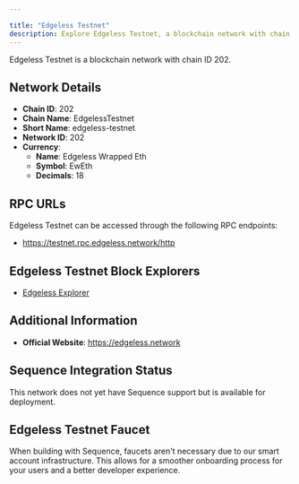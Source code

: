 ```yaml
---

title: "Edgeless Testnet"
description: Explore Edgeless Testnet, a blockchain network with chain ID 202. Learn about its native currency, Edgeless Wrapped Eth, and how to interact with the network.
---
```




Edgeless Testnet is a blockchain network with chain ID 202.

## Network Details

- **Chain ID**: 202
- **Chain Name**: EdgelessTestnet
- **Short Name**: edgeless-testnet
- **Network ID**: 202
- **Currency**: 
  - **Name**: Edgeless Wrapped Eth
  - **Symbol**: EwEth
  - **Decimals**: 18

## RPC URLs

Edgeless Testnet can be accessed through the following RPC endpoints:

- https://testnet.rpc.edgeless.network/http

## Edgeless Testnet Block Explorers

- [Edgeless Explorer](https://testnet.explorer.edgeless.network)

## Additional Information

- **Official Website**: https://edgeless.network

## Sequence Integration Status

This network does not yet have Sequence support but is available for deployment.

## Edgeless Testnet Faucet

When building with Sequence, faucets aren't necessary due to our smart account infrastructure. This allows for a smoother onboarding process for your users and a better developer experience.
